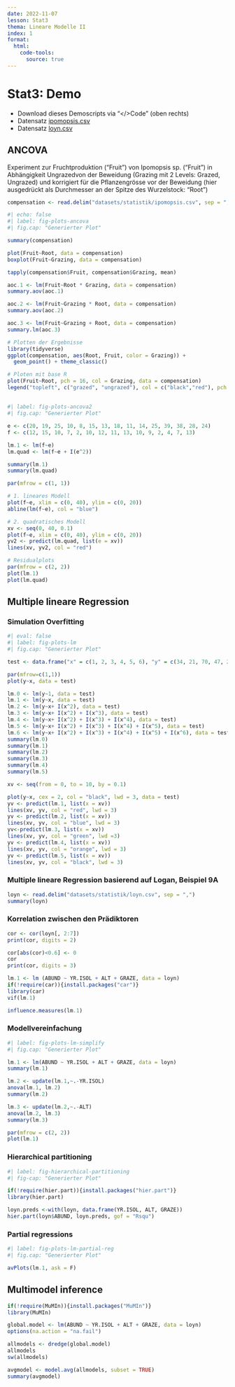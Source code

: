 ```yaml
---
date: 2022-11-07
lesson: Stat3
thema: Lineare Modelle II
index: 1
format:
  html:
    code-tools:
      source: true
---
```


# Stat3: Demo

- Download dieses Demoscripts via "\</\>Code" (oben rechts)
- Datensatz [ipomopsis.csv](https://moodle.zhaw.ch/mod/resource/view.php?id=604493)
- Datensatz [loyn.csv](https://moodle.zhaw.ch/mod/resource/view.php?id=604496)

## ANCOVA

Experiment zur Fruchtproduktion (“Fruit”) von Ipomopsis sp. (“Fruit”) in Abhängigkeit Ungrazedvon der Beweidung (Grazing mit 2 Levels: Grazed, Ungrazed) und korrigiert für die Pflanzengrösse vor der Beweidung (hier ausgedrückt als Durchmesser an der Spitze des Wurzelstock: “Root”)

```r
compensation <- read.delim("datasets/statistik/ipomopsis.csv", sep = ",", stringsAsFactors = T)
```

```r
#| echo: false
#| label: fig-plots-ancova
#| fig.cap: "Generierter Plot"

summary(compensation)

plot(Fruit~Root, data = compensation)
boxplot(Fruit~Grazing, data = compensation)

tapply(compensation$Fruit, compensation$Grazing, mean)

aoc.1 <- lm(Fruit~Root * Grazing, data = compensation)
summary.aov(aoc.1)

aoc.2 <- lm(Fruit~Grazing * Root, data = compensation)
summary.aov(aoc.2)

aoc.3 <- lm(Fruit~Grazing + Root, data = compensation)
summary.lm(aoc.3)

# Plotten der Ergebnisse
library(tidyverse)
ggplot(compensation, aes(Root, Fruit, color = Grazing)) +
  geom_point() + theme_classic()

# Ploten mit base R
plot(Fruit~Root, pch = 16, col = Grazing, data = compensation)
legend("topleft", c("grazed", "ungrazed"), col = c("black","red"), pch = 16) 
```

## 
```r
#| label: fig-plots-ancova2
#| fig.cap: "Generierter Plot"

e <- c(20, 19, 25, 10, 8, 15, 13, 18, 11, 14, 25, 39, 38, 28, 24)
f <- c(12, 15, 10, 7, 2, 10, 12, 11, 13, 10, 9, 2, 4, 7, 13)

lm.1 <- lm(f~e)
lm.quad <- lm(f~e + I(e^2))

summary(lm.1)
summary(lm.quad)

par(mfrow = c(1, 1))

# 1. lineares Modell
plot(f~e, xlim = c(0, 40), ylim = c(0, 20))
abline(lm(f~e), col = "blue")

# 2. quadratisches Modell
xv <- seq(0, 40, 0.1)
plot(f~e, xlim = c(0, 40), ylim = c(0, 20))
yv2 <- predict(lm.quad, list(e = xv))
lines(xv, yv2, col = "red")

# Residualplots
par(mfrow = c(2, 2))
plot(lm.1)
plot(lm.quad)
```

## Multiple lineare Regression

### Simulation Overfitting
```r
#| eval: false
#| label: fig-plots-lm
#| fig.cap: "Generierter Plot"

test <- data.frame("x" = c(1, 2, 3, 4, 5, 6), "y" = c(34, 21, 70, 47, 23, 45))

par(mfrow=c(1,1))
plot(y~x, data = test)

lm.0 <- lm(y~1, data = test)
lm.1 <- lm(y~x, data = test)
lm.2 <- lm(y~x+ I(x^2), data = test)
lm.3 <- lm(y~x+ I(x^2) + I(x^3), data = test)
lm.4 <- lm(y~x+ I(x^2) + I(x^3) + I(x^4), data = test)
lm.5 <- lm(y~x+ I(x^2) + I(x^3) + I(x^4) + I(x^5), data = test)
lm.6 <- lm(y~x+ I(x^2) + I(x^3) + I(x^4) + I(x^5) + I(x^6), data = test)
summary(lm.0)
summary(lm.1)
summary(lm.2)
summary(lm.3)
summary(lm.4)
summary(lm.5)

xv <- seq(from = 0, to = 10, by = 0.1)

plot(y~x, cex = 2, col = "black", lwd = 3, data = test)
yv <- predict(lm.1, list(x = xv))
lines(xv, yv, col = "red", lwd = 3)
yv <- predict(lm.2, list(x = xv))
lines(xv, yv, col = "blue", lwd = 3)
yv<-predict(lm.3, list(x = xv))
lines(xv, yv, col = "green", lwd =3)
yv <- predict(lm.4, list(x = xv))
lines(xv, yv, col = "orange", lwd = 3)
yv <- predict(lm.5, list(x = xv))
lines(xv, yv, col = "black", lwd = 3)
```

### Multiple lineare Regression basierend auf Logan, Beispiel 9A 
```r
loyn <- read.delim("datasets/statistik/loyn.csv", sep = ",")
summary(loyn)
```

### Korrelation zwischen den Prädiktoren
```r
cor <- cor(loyn[, 2:7])
print(cor, digits = 2)

cor[abs(cor)<0.6] <- 0
cor
print(cor, digits = 3)

lm.1 <- lm (ABUND ~ YR.ISOL + ALT + GRAZE, data = loyn)
if(!require(car)){install.packages("car")} 
library(car)
vif(lm.1)

influence.measures(lm.1)
```

### Modellvereinfachung
```r
#| label: fig-plots-lm-simplify
#| fig.cap: "Generierter Plot"

lm.1 <- lm(ABUND ~ YR.ISOL + ALT + GRAZE, data = loyn)
summary(lm.1)

lm.2 <- update(lm.1,~.-YR.ISOL)
anova(lm.1, lm.2)
summary(lm.2)

lm.3 <- update(lm.2,~.-ALT)
anova(lm.2, lm.3)
summary(lm.3)

par(mfrow = c(2, 2))
plot(lm.1)
```

### Hierarchical partitioning
```r
#| label: fig-hierarchical-partitioning
#| fig-cap: "Generierter Plot"

if(!require(hier.part)){install.packages("hier.part")}
library(hier.part)

loyn.preds <-with(loyn, data.frame(YR.ISOL, ALT, GRAZE))
hier.part(loyn$ABUND, loyn.preds, gof = "Rsqu")
```

### Partial regressions
```r
#| label: fig-plots-lm-partial-reg
#| fig.cap: "Generierter Plot"

avPlots(lm.1, ask = F)
```

## Multimodel inference

```r
if(!require(MuMIn)){install.packages("MuMIn")}
library(MuMIn)

global.model <- lm(ABUND ~ YR.ISOL + ALT + GRAZE, data = loyn)
options(na.action = "na.fail")

allmodels <- dredge(global.model)
allmodels
sw(allmodels)

avgmodel <- model.avg(allmodels, subset = TRUE)
summary(avgmodel)
```
